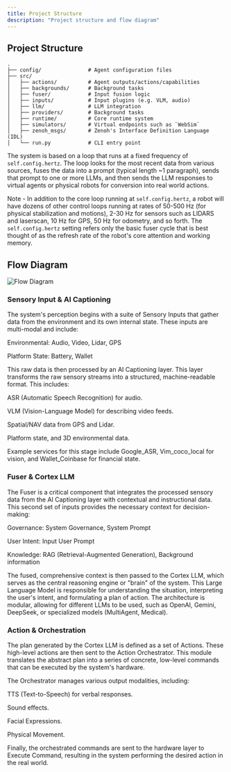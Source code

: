 ```yaml
---
title: Project Structure
description: "Project structure and flow diagram"
---
```


## Project Structure

```tree
.
├── config/               # Agent configuration files
├── src/
│   ├── actions/          # Agent outputs/actions/capabilities
│   ├── backgrounds/      # Background tasks
│   ├── fuser/            # Input fusion logic
│   ├── inputs/           # Input plugins (e.g. VLM, audio)
│   ├── llm/              # LLM integration
│   ├── providers/        # Background tasks
│   ├── runtime/          # Core runtime system
│   ├── simulators/       # Virtual endpoints such as `WebSim`
│   ├── zenoh_msgs/       # Zenoh's Interface Definition Language (IDL)
│   └── run.py            # CLI entry point
```

The system is based on a loop that runs at a fixed frequency of `self.config.hertz`. The loop looks for the most recent data from various sources, fuses the data into a prompt (typical length ~1 paragraph), sends that prompt to one or more LLMs, and then sends the LLM responses to virtual agents or physical robots for conversion into real world actions.

Note - In addition to the core loop running at `self.config.hertz`, a robot will have dozens of other control loops running at rates of 50-500 Hz (for physical stabilization and motions), 2-30 Hz for sensors such as LIDARS and laserscan, 10 Hz for GPS, 50 Hz for odometry, and so forth. The `self.config.hertz` setting refers only the basic fuser cycle that is best thought of as the refresh rate of the robot's core attention and working memory.

## Flow Diagram

![Flow Diagram](../assets/om1-flow-diagram.png)
### Sensory Input & AI Captioning
The system's perception begins with a suite of Sensory Inputs that gather data from the environment and its own internal state. These inputs are multi-modal and include:

Environmental: Audio, Video, Lidar, GPS

Platform State: Battery, Wallet

This raw data is then processed by an AI Captioning layer. This layer transforms the raw sensory streams into a structured, machine-readable format. This includes:

ASR (Automatic Speech Recognition) for audio.

VLM (Vision-Language Model) for describing video feeds.

Spatial/NAV data from GPS and Lidar.

Platform state, and 3D environmental data.

Example services for this stage include Google_ASR, Vim_coco_local for vision, and Wallet_Coinbase for financial state.

### Fuser & Cortex LLM
The Fuser is a critical component that integrates the processed sensory data from the AI Captioning layer with contextual and instructional data. This second set of inputs provides the necessary context for decision-making:

Governance: System Governance, System Prompt

User Intent: Input User Prompt

Knowledge: RAG (Retrieval-Augmented Generation), Background information

The fused, comprehensive context is then passed to the Cortex LLM, which serves as the central reasoning engine or "brain" of the system. This Large Language Model is responsible for understanding the situation, interpreting the user's intent, and formulating a plan of action. The architecture is modular, allowing for different LLMs to be used, such as OpenAI, Gemini, DeepSeek, or specialized models (MultiAgent, Medical).

### Action & Orchestration
The plan generated by the Cortex LLM is defined as a set of Actions. These high-level actions are then sent to the Action Orchestrator. This module translates the abstract plan into a series of concrete, low-level commands that can be executed by the system's hardware.

The Orchestrator manages various output modalities, including:

TTS (Text-to-Speech) for verbal responses.

Sound effects.

Facial Expressions.

Physical Movement.

Finally, the orchestrated commands are sent to the hardware layer to Execute Command, resulting in the system performing the desired action in the real world.
